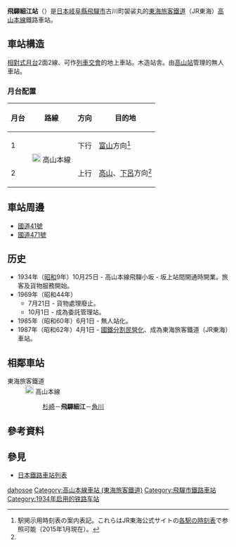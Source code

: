 {{NoteTA|1 = zh:飛驒細江站; zh-cn:飞驒细江站; zh-tw:飛驒細江車站; zh-hk:飛驒細江站; }}
{{日本車站資訊
|公司色 = #f77321
|站名 = 飛驒細江站
|圖片 = 20081019- DSC8494.jpg
|pxl = 
|圖片說明 = 站房
|日文原名 = 飛騨細江
|平假名 = ひだほそえ
|羅馬拼音 = Hida-Hosoe
|電報略號 = ヒホ
|所在地 = {{JPN}}[[岐阜縣|岐阜縣]][[飛驒市|飛驒市]]古川町袈裟丸
|車站構造 = [[地上車站|地上車站]]
|月台配置 = 2面2線
|啟用年月日 = 1934年（[[昭和|昭和]]9年）10月25日
|廢站年月日 = 
|上下車人次 = 
|統計年度 = 
|轉車 = 
|備註 = 無人車站
|全寬備註 =
|adjacent = {{Adjacent stations|system=東海旅客鐵道|line=CG|left=杉崎|right=角川|note-left=2.4km|note-mid=距離[[岐阜站|岐阜]]156.0km|note-right=5.7km}}
}}

'''飛驒細江站'''（{{jpn|j=飛騨細江駅|hg=ひだほそええき|rm=Hida-hosoe eki|f=y}}）是[[日本|日本]][[岐阜縣|岐阜縣]][[飛驒市|飛驒市]]古川町袈裟丸的[[東海旅客鐵道|東海旅客鐵道]]（JR東海）[[高山本線|高山本線]]鐵路車站。

== 車站構造 ==
[[相對式月台|相對式月台]]2面2線、可作[[列車交會|列車交會]]的地上車站。木造站舎。由[[高山站_(日本)|高山站]]管理的無人車站。
=== 月台配置 ===
{| class="wikitable"
!月台<!-- 事業者側による呼称 --->!!路線!!方向!!目的地
|-
! 1
| rowspan=2 |[[File:JR_Central_Takayama_Line.svg|20px]] 高山本線
| style="text-align:center" | 下行
| [[富山站_(日本)|富山]]方向<ref name="homen">駅掲示用時刻表の案内表記。これらはJR東海公式サイトの[http://railway.jr-central.co.jp/time-schedule/search/index.html 各駅の時刻表]で参照可能（2015年1月現在）。<!-- URLが変わることを想定し、直リンクはしていない ---></ref>
|-
! 2
| style="text-align:center" | 上行
| [[高山站_(日本)|高山]]、[[下呂站|下呂]]方向<ref name="homen" />
|}

== 車站周邊 ==
* [[國道41號|國道41號]]
* [[國道471號|國道471號]]

== 历史 ==
* 1934年（[[昭和|昭和]]9年）10月25日 - 高山本線飛驒小坂 - 坂上站間開通時開業。旅客及貨物服務開始。
* 1969年（昭和44年）
** 7月21日 - 貨物處理廢止。
** 10月1日 - 成為委託管理站。
* 1985年（昭和60年）6月1日 - 無人站化。
* 1987年（昭和62年）4月1日 - [[國鐵分割民營化|國鐵分割民營化]]、成為東海旅客鐵道（JR東海）車站。

== 相鄰車站 ==
; 東海旅客鐵道
: [[File:JR_Central_Takayama_Line.svg|20px]] 高山本線
:: [[杉崎站|杉崎]]－'''飛驒細江'''－[[角川站|角川]]

== 參考資料 ==
{{Reflist}}

== 參見 ==
* [[日本鐵路車站列表|日本鐵路車站列表]]

{{高山本線 (JR東海)}}

{{DEFAULTSORT:Hida-Hosoe}}
[[Category:日本鐵路車站_Hi|dahosoe]]
[[Category:高山本線車站_(東海旅客鐵道)|Category:高山本線車站 (東海旅客鐵道)]]
[[Category:飛驒市鐵路車站|Category:飛驒市鐵路車站]]
[[Category:1934年启用的铁路车站|Category:1934年启用的铁路车站]]